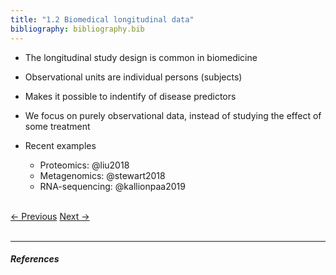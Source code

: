 ```yaml
---
title: "1.2 Biomedical longitudinal data"
bibliography: bibliography.bib
---
```


- The longitudinal study design is common in biomedicine
- Observational units are individual persons (subjects)
- Makes it possible to indentify of disease predictors
- We focus on purely observational data, instead of studying the effect of some treatment

- Recent examples
    + Proteomics: @liu2018
    + Metagenomics: @stewart2018
    + RNA-sequencing: @kallionpaa2019

<br>
<a href="01_intro_1.html" class="previous">&larr; Previous</a>
<a href="01_intro_3.html" class="next">Next &rarr;</a>
<br>
<br>
<hr>

##### References